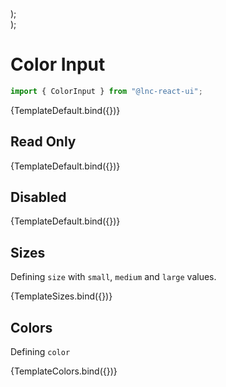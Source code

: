 
<Meta title="Basic Inputs/Color Input" component={ColorInput} />


  <div style={{ display: "flex", flexDirection: "column", gap: "12px" }}>
    <ColorInput {...args} size="small" />
    <ColorInput {...args} size="medium" />
    <ColorInput {...args} size="large" />
  </div>
);

  <div style={{ display: "flex", flexDirection: "column", gap: "12px" }}>
    <ColorInput {...args} color="primary" />
    <ColorInput {...args} color="secondary" />
    <ColorInput {...args} color="success" />
    <ColorInput {...args} color="warning" />
    <ColorInput {...args} color="danger" />
    <ColorInput {...args} color="info" />
  </div>
);

# Color Input
```jsx
import { ColorInput } from "@lnc-react-ui";
```

<Canvas withSource="open">
  <Story name="Default" args={{}}>
    {TemplateDefault.bind({})}
  </Story>
</Canvas>

<ArgsTable story="Default" />

## Read Only

<Canvas>
  <Story
    name="Read Only"
    args={{
      readOnly: true,
      value: "#00537a",
      style: { width: "300px" },
    }}
  >
    {TemplateDefault.bind({})}
  </Story>
</Canvas>

## Disabled

<Canvas withSource="open">
  <Story
    name="Disabled"
    args={{
      disabled: true,
      value: "#00537a",
      style: { width: "300px" },
    }}
  >
    {TemplateDefault.bind({})}
  </Story>
</Canvas>

## Sizes

Defining `size` with `small`, `medium` and `large` values.

<Canvas>
  <Story name="Sizes" args={{}}>
    {TemplateSizes.bind({})}
  </Story>
</Canvas>

## Colors

Defining `color`

<Canvas>
  <Story name="Colors" args={{}}>
    {TemplateColors.bind({})}
  </Story>
</Canvas>

